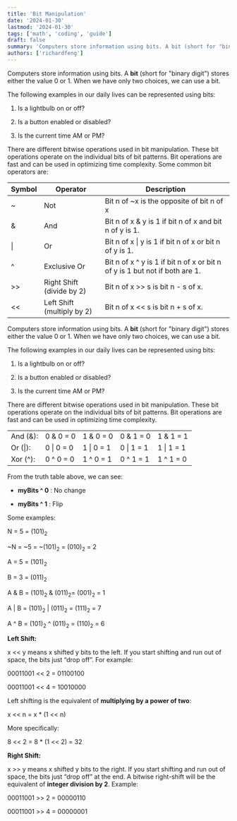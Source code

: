```yaml
---
title: 'Bit Manipulation'
date: '2024-01-30'
lastmod: '2024-01-30'
tags: ['math', 'coding', 'guide']
draft: false
summary: 'Computers store information using bits. A bit (short for "binary digit") stores either the value 0 or 1. When we have only two choices, we can use a bit.'
authors: ['richardfeng']
---
```


Computers store information using bits. A **bit** (short for "binary digit") stores either the value $0$ or $1$. When we have only two choices, we can use a bit.

The following examples in our daily lives can be represented using bits:

1. Is a lightbulb on or off?

2. Is a button enabled or disabled?

3. Is the current time AM or PM?

There are different bitwise operations used in bit manipulation. These bit operations operate on the individual bits of bit patterns. Bit operations are fast and can be used in optimizing time complexity. Some common bit operators are:

| Symbol | Operator                   | Description                                                                 |
| ------ | -------------------------- | --------------------------------------------------------------------------- |
| ~      | Not                        | Bit n of ~x is the opposite of bit n of x                                   |
| &      | And                        | Bit n of x & y is 1 if bit n of x and bit n of y is 1.                      |
| \|     | Or                         | Bit n of x \| y is 1 if bit n of x or bit n of y is 1.                      |
| ^      | Exclusive Or               | Bit n of x ^ y is 1 if bit n of x or bit n of y is 1 but not if both are 1. |
| >>     | Right Shift (divide by 2)  | Bit n of x >> s is bit n - s of x.                                          |
| \<\<   | Left Shift (multiply by 2) | Bit n of x \<\< s is bit n + s of x.                                        |

Computers store information using bits. A **bit** (short for "binary digit") stores either the value $0$ or $1$. When we have only two choices, we can use a bit.

The following examples in our daily lives can be represented using bits:

1. Is a lightbulb on or off?

2. Is a button enabled or disabled?

3. Is the current time AM or PM?

There are different bitwise operations used in bit manipulation. These bit operations operate on the individual bits of bit patterns. Bit operations are fast and can be used in optimizing time complexity.

|          |            |            |            |            |
| -------- | ---------- | ---------- | ---------- | ---------- |
| And (&): | 0 & 0 = 0  | 1 & 0 = 0  | 0 & 1 = 0  | 1 & 1 = 1  |
| Or (\|): | 0 \| 0 = 0 | 1 \| 0 = 1 | 0 \| 1 = 1 | 1 \| 1 = 1 |
| Xor (^): | 0 ^ 0 = 0  | 1 ^ 0 = 1  | 0 ^ 1 = 1  | 1 ^ 1 = 0  |

From the truth table above, we can see:

- **myBits ^ 0** : No change

- **myBits ^ 1** : Flip

Some examples:

N = 5 = (101)<sub>2</sub>

~N = ~5 = ~(101)<sub>2</sub> = (010)<sub>2</sub> = 2

A = 5 = (101)<sub>2</sub>

B = 3 = (011)<sub>2</sub>

A & B = (101)<sub>2</sub> & (011)<sub>2</sub>= (001)<sub>2</sub> = 1

A | B = (101)<sub>2</sub> | (011)<sub>2</sub> = (111)<sub>2</sub> = 7

A ^ B = (101)<sub>2</sub> ^ (011)<sub>2</sub> = (110)<sub>2</sub> = 6

**Left Shift:**

x \<\< y means x shifted y bits to the left. If you start shifting and run out of space, the bits just “drop off”. For example:

00011001 \<\< 2 = 01100100

00011001 \<\< 4 = 10010000

Left shifting is the equivalent of **multiplying by a power of two**:

x \<\< n = x \* (1 \<\< n)

More specifically:

8 \<\< 2 = 8 \* (1 \<\< 2) = 32

**Right Shift:**

x >> y means x shifted y bits to the right. If you start shifting and run out of space, the bits just “drop off” at the end. A bitwise right-shift will be the equivalent of **integer division by 2**. Example:

00011001 >> 2 = 00000110

00011001 >> 4 = 00000001
